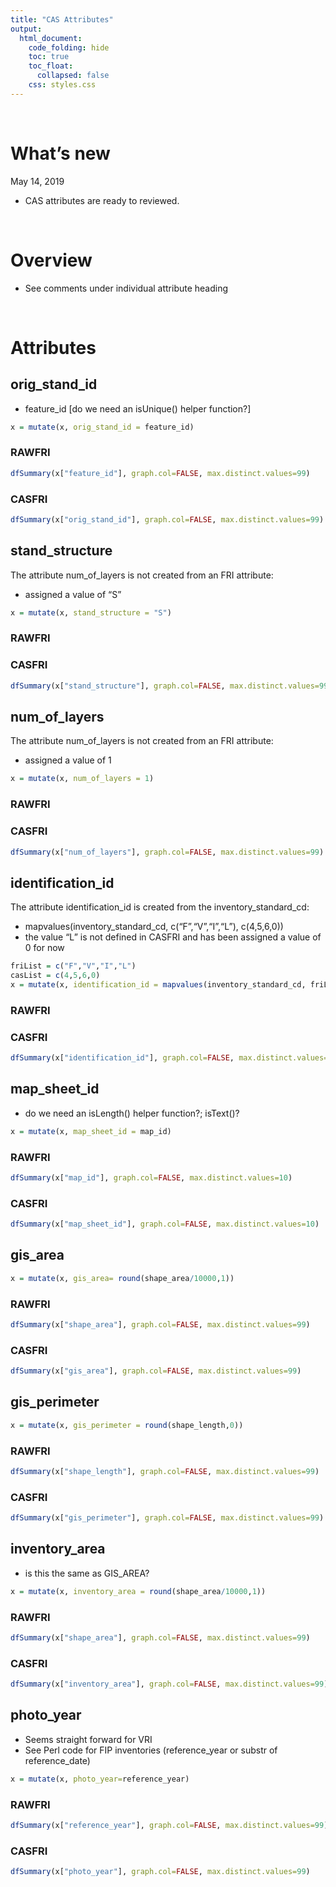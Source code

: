 ```yaml
---  
title: "CAS Attributes"
output:  
  html_document:  
    code_folding: hide
    toc: true
    toc_float:
      collapsed: false
    css: styles.css
---  
```


<br>

# What's new

May 14, 2019

  * CAS attributes are ready to reviewed.

<br>

# Overview

  * See comments under individual attribute heading

<br>

# Attributes

## orig_stand_id {.tabset}

  - feature_id [do we need an isUnique() helper function?]

```r
x = mutate(x, orig_stand_id = feature_id)
```

### RAWFRI

```r
dfSummary(x["feature_id"], graph.col=FALSE, max.distinct.values=99)
```

### CASFRI

```r
dfSummary(x["orig_stand_id"], graph.col=FALSE, max.distinct.values=99)
```

## stand_structure {.tabset}

The attribute num_of_layers is not created from an FRI attribute:

  * assigned a value of "S"

```r
x = mutate(x, stand_structure = "S")
```

### RAWFRI

### CASFRI

```r
dfSummary(x["stand_structure"], graph.col=FALSE, max.distinct.values=99)
```

## num_of_layers {.tabset}

The attribute num_of_layers is not created from an FRI attribute:

  * assigned a value of 1

```r
x = mutate(x, num_of_layers = 1)
```

### RAWFRI

### CASFRI

```r
dfSummary(x["num_of_layers"], graph.col=FALSE, max.distinct.values=99)
```

## identification_id {.tabset}

The attribute identification_id is created from the inventory_standard_cd:

  * mapvalues(inventory_standard_cd, c("F","V","I","L"), c(4,5,6,0))
  * the value "L" is not defined in CASFRI and has been assigned a value of 0 for now

```r
friList = c("F","V","I","L")
casList = c(4,5,6,0)
x = mutate(x, identification_id = mapvalues(inventory_standard_cd, friList, casList))
```

### RAWFRI

### CASFRI

```r
dfSummary(x["identification_id"], graph.col=FALSE, max.distinct.values=99)
```

## map_sheet_id {.tabset}

  * do we need an isLength() helper function?; isText()?

```r
x = mutate(x, map_sheet_id = map_id)
```

### RAWFRI

```r
dfSummary(x["map_id"], graph.col=FALSE, max.distinct.values=10)
```

### CASFRI

```r
dfSummary(x["map_sheet_id"], graph.col=FALSE, max.distinct.values=10)
```

## gis_area {.tabset}

```r
x = mutate(x, gis_area= round(shape_area/10000,1))
```

### RAWFRI

```r
dfSummary(x["shape_area"], graph.col=FALSE, max.distinct.values=99)
```

### CASFRI

```r
dfSummary(x["gis_area"], graph.col=FALSE, max.distinct.values=99)
```

## gis_perimeter {.tabset}

```r
x = mutate(x, gis_perimeter = round(shape_length,0))
```

### RAWFRI

```r
dfSummary(x["shape_length"], graph.col=FALSE, max.distinct.values=99)
```

### CASFRI

```r
dfSummary(x["gis_perimeter"], graph.col=FALSE, max.distinct.values=99)
```

## inventory_area {.tabset}

  * is this the same as GIS_AREA?

```r
x = mutate(x, inventory_area = round(shape_area/10000,1))
```

### RAWFRI

```r
dfSummary(x["shape_area"], graph.col=FALSE, max.distinct.values=99)
```

### CASFRI

```r
dfSummary(x["inventory_area"], graph.col=FALSE, max.distinct.values=99)
```

## photo_year {.tabset}

  * Seems straight forward for VRI
  * See Perl code for FIP inventories (reference_year or substr of reference_date)

```r
x = mutate(x, photo_year=reference_year)
```

### RAWFRI

```r
dfSummary(x["reference_year"], graph.col=FALSE, max.distinct.values=99)
```

### CASFRI

```r
dfSummary(x["photo_year"], graph.col=FALSE, max.distinct.values=99)
```
